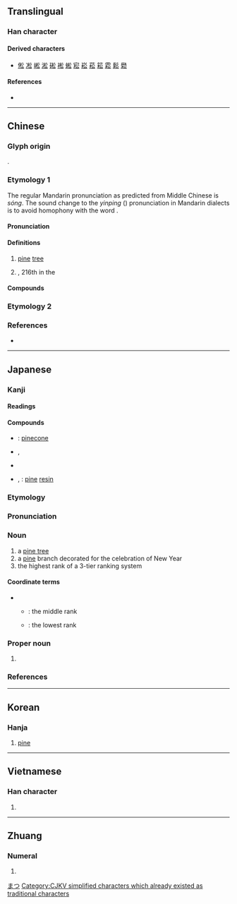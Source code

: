 {{also|鬆}}
{{character info}}
==Translingual==
{{stroke order|strokes=8}}

===Han character===
{{Han char|rn=75|rad=木|as=04|sn=8|four=48932|canj=DCI|ids=⿰木公}}

====Derived characters====
* [[倯]] [[凇]] [[㟣]] [[淞]] [[硹]] [[䘴]] [[蜙]] [[𡨭]] [[崧]] [[菘]] [[𥯆]] [[𩃭]] [[鬆]] [[𦦵]]

====References====
* {{Han ref|kx=0514.110|dkj=14516|dj=0901.140|hdz=21173.050|uh=677E|ud=26494|bh=AA51|bd=43601}}

----

==Chinese==

===Glyph origin===
{{Han etym}}
{{Han compound|ls=psc|木|公|c1=s|t1=wood|c2=p}}.

===Etymology 1===
{{zh-forms|alt=枩,柗,梥,枀}}
{{zh-wp|zh|yue}}
The regular Mandarin pronunciation as predicted from Middle Chinese is ''sóng''. The sound change to the ''yinping'' ({{zh-l|陰平|tr=-}}) pronunciation in Mandarin dialects is to avoid homophony with the word {{zh-l|㞞|semen}}.

====Pronunciation====
{{zh-pron
|m=sōng
|m-s=song1
|c=cung4
|h=pfs=chhiùng;gd=qiung2
|mb=cě̤ng
|md=sṳ̀ng
|mn=xm,qz:chêng/chhêng/siông
|mn_note=chêng/chhêng - vernacular (chêng is more common in Xiamen and Quanzhou); siông - literary
|mn-t=sêng5/song5
|mn-t_note=sêng5 - vernacular; song5 - literary
|w=1son
|x=zong2
|mc=y
|oc=y
|cat=n,pn
}}

====Definitions====
{{zh-hanzi}}

# [[pine]] [[tree]]
# {{surname|zh}}, 216th in the ''{{w|Baijiaxing}}''

====Compounds====
{{zh-der|松江|松花|松球|松仁|松仁兒|松鼠|松樹|松濤|松煙|松針|松脂|平地松林|亞松森|丁固生松|喬松之壽|喬松|大夫松|巴拉松|偃松|三葉松|海松|松紋|松花硯|松遼平原|松藻蟲|松竹|松鶴延年|松柏長青|松脂石|松喬之壽|松煙墨|松篁交翠|松雞|松山|松瓤|松花餅|松筠之節|松柏後凋|松香油|松柏之堅|松筠之操|松球魚|松花紙|松風流|松風|松風水月|松葉牡丹|松皮癬|松節油|松林|石枯松老|松嶺|松果體|松鶴|矇松雨|石松|松蘿共倚|松子|油松|松蕈|盤松|白皮松|歲寒松柏|白果松|白松|白骨松|松漠|瓦松|松材線蟲|松葉蕨|松香|松露|松柏園|指水盟松|松毛|松蘿|松蕊|松花江|松煤|松毛蟲|松柏節操|松柏之茂|松柏之壽|松柏|松木|松明|松喬|松丘|松果|馬拉松|竹苞松茂|馬鬣松|赤松子|赤松|羅漢松|餐松食柏|黑松|綠松石|鶴骨松姿|魚鱗松|餐松飲澗|虎皮松|風入松|茂松|餐松啖柏|馬尾松|蟠龍松|蛇皮松|落葉松|松滋|松北|松浦|松安|松祥|松木坪|松樹灣|萬松|鳥松|松基|松都}}

===Etymology 2===
{{zh-see|鬆}}

===References===
* {{R:yue:Hanzi}}

{{zh-cat|Elementary}}

----

==Japanese==

===Kanji===
{{ja-kanji|grade=4|rs=木04}}

====Readings====
{{ja-readings
|goon=しゅ
|kanon=しょう
|kun=まつ-
|nanori=おお, しょ, ときわ, ま, まち, まっ
}}

====Compounds====
{{der-top|Compounds}}
* {{ja-r|松子|しょうし}}: [[pinecone]]
* {{ja-r|松明|たいまつ}}, {{ja-r|松明|しょうめい}}
* {{ja-r|松%江|^まつ%え}}
* {{ja-r|松脂|まつやに}}, {{ja-r|松脂|しょうし}}: [[pine]] [[resin]]
{{der-bottom}}

===Etymology===
{{ja-kanjitab|まつ|yomi=k}}
{{rfe|ja}}

===Pronunciation===
{{ja-pron|yomi=k|まつ|acc=1|acc_ref=DJR,NHK}}

===Noun===
{{ja-noun|まつ}}

# a [[pine tree]]
# a [[pine]] branch decorated for the celebration of New Year
# the highest rank of a 3-tier ranking system

====Coordinate terms====
* {{sense|rank}}
** {{ja-r|竹|たけ}}: the middle rank
** {{ja-r|梅|うめ}}: the lowest rank

===Proper noun===
{{ja-pos|proper|まつ}}

# {{surname|ja|sort=まつ}}

===References===
<references/>

[[Category:ja:Trees|まつ]]

----

==Korean==

===Hanja===
{{ko-hanja/new|소나무|송}}

# [[pine]]

----

==Vietnamese==

===Han character===
{{vi-readings|reading=tùng, thông, tòng|rs=木04}}

# {{rfdef|vi|sort=木04}}

[[Category:CJKV simplified characters which already existed as traditional characters]]

----

==Zhuang==

===Numeral===
{{za-head|numeral}}

# {{za-sawndip form of|song}}